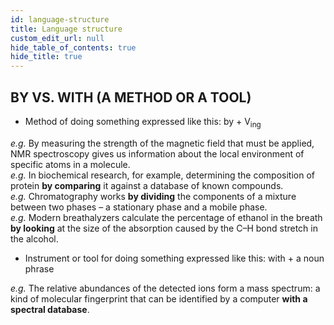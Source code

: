 ```yaml
---
id: language-structure
title: Language structure
custom_edit_url: null
hide_table_of_contents: true
hide_title: true
---
```



## BY VS. WITH (A METHOD OR A TOOL)

- Method of doing something expressed like this: <Highlight color="#1877F2">by + V<sub>ing</sub></Highlight>

<em>e.g.</em> By measuring the strength of the magnetic field that must be applied,
NMR spectroscopy gives us information about the local environment of specific atoms
in a molecule.
<br />
<em>e.g.</em> In biochemical research, for example, determining the composition
of protein <strong>by comparing</strong> it against a database of known
compounds.
<br />
<em>e.g.</em> Chromatography works <strong>by dividing</strong> the components of
a mixture between two phases – a stationary phase and a mobile phase.
<br />
<em>e.g.</em> Modern breathalyzers calculate the percentage of ethanol in the
breath <strong>by looking</strong> at the size of the absorption caused by the
C–H bond stretch in the alcohol.
<br />

- Instrument or tool for doing something expressed like this: <Highlight color="#1877F2">with + a noun phrase</Highlight>

_e.g._ The relative abundances of the detected ions form a mass spectrum: a kind of molecular fingerprint that can be identified by a computer **with a spectral database**.
